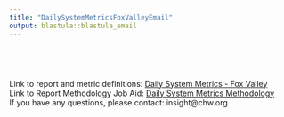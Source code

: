 ```yaml
---
title: "DailySystemMetricsFoxValleyEmail"
output: blastula::blastula_email
---
```


```r
```

```r
```

```r
```
<br>
Link to report and metric definitions: <a href=https://insight.chw.org/RC/_layouts/15/ReportServer/RSViewerPage.aspx?rv:RelativeReportUrl=/RC/Reports1/General/Daily%20System%20Metrics%20-%20Fox%20Valley.rdl&Source=https%3A%2F%2Finsight%2Echw%2Eorg%2FRC%2FReports1%2FForms%2FAllItems%2Easpx%3FRootFolder%3D%252fRC%252fReports1%252fGeneral%26FolderCTID%3D0x012000B9A5438CD9EB614FB56F44D2C2E696B8%23InplviewHash501d9041%2Db2cc%2D4c45%2Da468%2Dffc6cc1a624e%3DFolderCTID%253D0x012000B9A5438CD9EB614FB56F44D2C2E696B8%2DFilterField1%253DInitial%2DFilterValue1%253DD>Daily System Metrics - Fox Valley</a>
<br>
Link to Report Methodology Job Aid: <a href="https://insight.chw.org/TrainingCenter/Shared%20Documents/Report%20Center%20Training%20Materials/Daily%20System%20Metrics/Daily%20System%20Metrics.pdf">Daily System Metrics Methodology</a>
<br>
If you have any questions, please contact: insight@chw.org

<br>